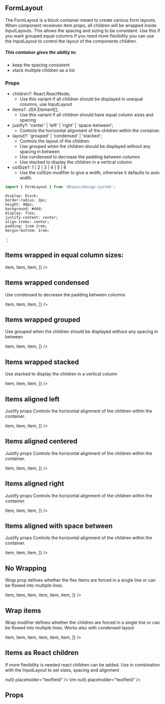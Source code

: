 

<Meta title="Layouts/FormLayout" component={FormLayout} />

## FormLayout

The FormLayout is a block container meant to create various form layouts. When component receieven item props, all children will be wrapped inside InputLayouts. This allows the spacing and sizing to be consistent. Use this if you want grouped equal columns If you need more flexibility you can use the InputLayout to control the layout of the components children.

##### This container gives the ability to:

-   keep the spacing consistent
-   stack multiple children as a list

### Props

-   children?: React.ReactNode;
    -   Use this variant if all children should be displayed in unequal columns, use InputLayout
-   items?: JSX.Element[];
    -   Use this variant if all children should have equal column sizes and spacing
-   justify?: 'center' | 'left' | 'right' | 'space-between';
    -   Controls the horizontal alignment of the children within the container.
-   layout?: 'grouped' | 'condensed' | 'stacked';
    -   Controls the layout of the children:
    -   Use grouped when the children should be displayed without any spacing in between
    -   Use condensed to decrease the padding between columns
    -   Use stacked to display the children in a vertical column
-   colSize?: 1 | 2 | 3 | 4 | 5 | 6
    -   Use the colSize modifier to give a width, otherwise it defaults to auto width.

```js
import { FormLayout } from '@ksyos/design-system';
```

    display: block;
    border-radius: 2px;
    height: 40px;
    background: #ddd;
    display: flex;
    justify-content: center;
    align-items: center;
    padding: 1rem 2rem;
    margin-bottom: 1rem;
`;

## Items wrapped in equal column sizes:

<Canvas>
    <Story name="Column layout">
        <FormLayout
            colSize={2}
            items={[
                <Block key={1}>item</Block>,
                <Block key={2}>item</Block>,
                <Block key={3}>item</Block>,
            ]}
        />
    </Story>
</Canvas>

## Items wrapped condensed

Use condensed to decrease the padding between columns

<Canvas>
    <Story name="Condensed">
        <FormLayout
            layout="condensed"
            items={[
                <Block key={1}>item</Block>,
                <Block key={2}>item</Block>,
                <Block key={3}>item</Block>,
            ]}
        />
    </Story>
</Canvas>

## Items wrapped grouped

Use grouped when the children should be displayed without any spacing in between

<Canvas>
    <Story name="Grouped">
        <FormLayout
            layout="grouped"
            items={[
                <Block key={1}>item</Block>,
                <Block key={2}>item</Block>,
                <Block key={3}>item</Block>,
            ]}
        />
    </Story>
</Canvas>

## Items wrapped stacked

Use stacked to display the children in a vertical column

<Canvas>
    <Story name="Stacked">
        <FormLayout
            layout="stacked"
            colSize={2}
            items={[
                <Block key={1}>item</Block>,
                <Block key={2}>item</Block>,
                <Block key={3}>item</Block>,
            ]}
        />
    </Story>
</Canvas>

## Items aligned left

Justify props Controls the horizontal alignment of the children within the container.

<Canvas>
    <Story name="Left">
        <FormLayout
            justify="left"
            colSize={1}
            items={[
                <Block key={1}>item</Block>,
                <Block key={2}>item</Block>,
                <Block key={3}>item</Block>,
            ]}
        />
    </Story>
</Canvas>

## Items aligned centered

Justify props Controls the horizontal alignment of the children within the container.

<Canvas>
    <Story name="Centered">
        <FormLayout
            justify="center"
            colSize={1}
            items={[
                <Block key={1}>item</Block>,
                <Block key={2}>item</Block>,
                <Block key={3}>item</Block>,
            ]}
        />
    </Story>
</Canvas>

## Items aligned right

Justify props Controls the horizontal alignment of the children within the container.

<Canvas>
    <Story name="Right">
        <FormLayout
            justify="right"
            colSize={1}
            items={[
                <Block key={1}>item</Block>,
                <Block key={2}>item</Block>,
                <Block key={3}>item</Block>,
            ]}
        />
    </Story>
</Canvas>

## Items aligned with space between

Justify props Controls the horizontal alignment of the children within the container.

<Canvas>
    <Story name="Space between">
        <FormLayout
            justify="space-between"
            colSize={1}
            items={[
                <Block key={1}>item</Block>,
                <Block key={2}>item</Block>,
                <Block key={3}>item</Block>,
            ]}
        />
    </Story>
</Canvas>

## No Wrapping

Wrap prop defines whether the flex items are forced in a single line or can be flowed into multiple lines.

<Canvas>
    <Story name="No wrap">
        <FormLayout
            wrap="no-wrap"
            colSize={1}
            items={[
                <Block key={1}>item</Block>,
                <Block key={2}>item</Block>,
                <Block key={3}>item</Block>,
                <Block key={4}>item</Block>,
                <Block key={5}>item</Block>,
                <Block key={6}>item</Block>,
            ]}
        />
    </Story>
</Canvas>

## Wrap items

Wrap modifier defines whether the children are forced in a single line or can be flowed into multiple lines. Works also with condensed layout

<Canvas>
    <Story name="Wrap">
        <FormLayout
            layout="condensed"
            wrap="wrap"
            items={[
                <Block key={1}>item</Block>,
                <Block key={2}>item</Block>,
                <Block key={3}>item</Block>,
                <Block key={4}>item</Block>,
                <Block key={5}>item</Block>,
                <Block key={6}>item</Block>,
            ]}
        />
    </Story>
</Canvas>

## Items as React children

If more flexibility is needed react children can be added. Use in combination with the InputLayout to set sizes, spacing and alignment

<Canvas>
    <Story name="Children">
        <FormLayout justify="center">
            <InputLayout colSize={1}>
                <TextInput handleChange={() => null} placeholder="textfield" />
            </InputLayout>
            <InputLayout align="center">
                <P1>
                    <Text as="small" fontSize={100}>
                        t/m
                    </Text>
                </P1>
            </InputLayout>
            <InputLayout colSize={1}>
                <TextInput handleChange={() => null} placeholder="textfield" />
            </InputLayout>
        </FormLayout>
    </Story>
</Canvas>

## Props

<ArgsTable of={FormLayout} />

